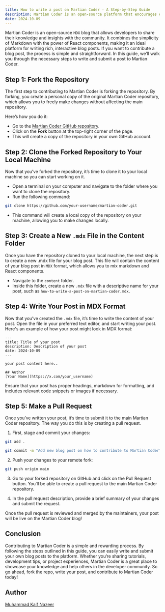 ```yaml
---
title: How to write a post on Martian Coder - A Step-by-Step Guide
description: Martian Coder is an open-source platform that encourages developers to share their knowledge and ideas through blog posts. If you want to contribute a blog post, it's a straightforward process. In this guide, we will walk you through the steps required to write and submit a post to Martian Coder.
date: 2024-10-09
---  
```


Martian Coder is an open-source `MDX` blog that allows developers to share their knowledge and insights with the community. It combines the simplicity of Markdown with the power of React components, making it an ideal platform for writing rich, interactive blog posts. If you want to contribute a blog post, the process is simple and straightforward. In this guide, we’ll walk you through the necessary steps to write and submit a post to Martian Coder.

## Step 1: Fork the Repository

The first step to contributing to Martian Coder is forking the repository. By forking, you create a personal copy of the original Martian Coder repository, which allows you to freely make changes without affecting the main repository. 

Here’s how you do it:
- Go to the [Martian Coder GitHub repository](https://github.com/MuhammadKaifNazeer/martian-coder/).
- Click on the **Fork** button at the top-right corner of the page.
- This will create a copy of the repository in your own GitHub account.

## Step 2: Clone the Forked Repository to Your Local Machine

Now that you’ve forked the repository, it’s time to clone it to your local machine so you can start working on it.

- Open a terminal on your computer and navigate to the folder where you want to clone the repository.
- Run the following command:
```bash
git clone https://github.com/your-username/martian-coder.git
```
- This command will create a local copy of the repository on your machine, allowing you to make changes locally.

## Step 3: Create a New `.mdx` File in the Content Folder

Once you have the repository cloned to your local machine, the next step is to create a new .mdx file for your blog post. This file will contain the content of your blog post in `MDX` format, which allows you to mix markdown and React components.

- Navigate to the `content` folder.
- Inside this folder, create a new `.mdx` file with a descriptive name for your post, such as `how-to-write-a-post-on-martian-coder.mdx`.

## Step 4: Write Your Post in MDX Format

Now that you’ve created the `.mdx` file, it’s time to write the content of your post. Open the file in your preferred text editor, and start writing your post. Here's an example of how your post might look in MDX format:

```mdx
---
title: Title of your post
description: Description of your post
date: 2024-10-09
---

your post content here..

## Author
[Your Name](https://x.com/your_username)   
```
Ensure that your post has proper headings, markdown for formatting, and includes relevant code snippets or images if necessary. 

## Step 5: Make a Pull Request

Once you’ve written your post, it’s time to submit it to the main Martian Coder repository. The way you do this is by creating a pull request.

1. First, stage and commit your changes:
```bash
git add .
```
```bash
git commit -m "Add new blog post on how to contribute to Martian Coder"
```

2. Push your changes to your remote fork:
```bash
git push origin main
```

3. Go to your forked repository on GitHub and click on the Pull Request button. You’ll be able to create a pull request to the main Martian Coder repository.

4. In the pull request description, provide a brief summary of your changes and submit the request.

Once the pull request is reviewed and merged by the maintainers, your post will be live on the Martian Coder blog!

## Conclusion

Contributing to Martian Coder is a simple and rewarding process. By following the steps outlined in this guide, you can easily write and submit your own blog posts to the platform. Whether you’re sharing tutorials, development tips, or project experiences, Martian Coder is a great place to showcase your knowledge and help others in the developer community. So go ahead, fork the repo, write your post, and contribute to Martian Coder today!

## Author
[Muhammad Kaif Nazeer](https://x.com/MuhammadKaif999)